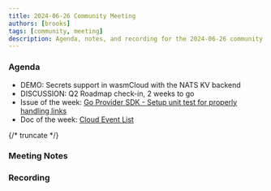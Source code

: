 ```yaml
---
title: 2024-06-26 Community Meeting
authors: [brooks]
tags: [community, meeting]
description: Agenda, notes, and recording for the 2024-06-26 community meeting
---
```



### Agenda

- DEMO: Secrets support in wasmCloud with the NATS KV backend
- DISCUSSION: Q2 Roadmap check-in, 2 weeks to go
- Issue of the week: [Go Provider SDK - Setup unit test for properly handling links](https://github.com/wasmCloud/provider-sdk-go/issues/22)
- Doc of the week: [Cloud Event List](https://wasmcloud.com/docs/reference/cloud-event-list)

{/* truncate */}

### Meeting Notes

### Recording

<ReactPlayer url='https://www.youtube.com/watch?v=yWqGNpzCCBk' controls />
